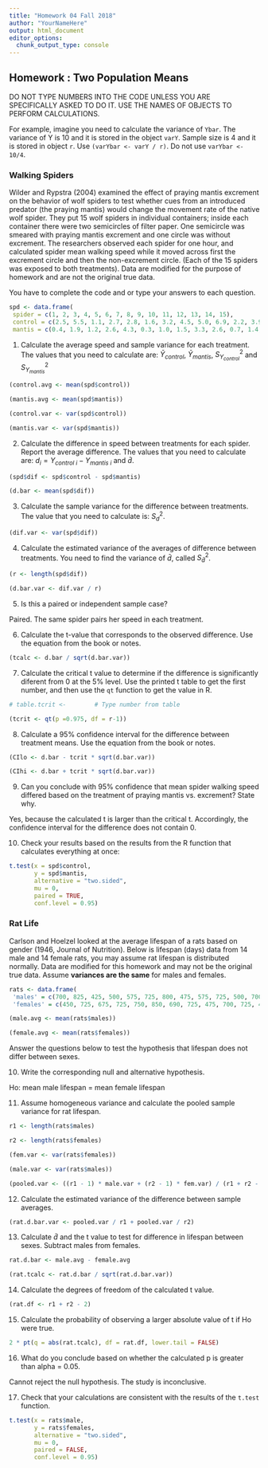 ```yaml
---
title: "Homework 04 Fall 2018"
author: "YourNameHere"
output: html_document
editor_options: 
  chunk_output_type: console
---
```

## Homework : Two Population Means

DO NOT TYPE NUMBERS INTO THE CODE UNLESS YOU ARE SPECIFICALLY ASKED TO DO IT.
USE THE NAMES OF OBJECTS TO PERFORM CALCULATIONS.

For example, imagine you need to calculate the variance of `Ybar`. The variance of Y is 10 and it is stored in the object `varY`. Sample size is 4 and it is stored in object `r`. Use `(varYbar <- varY / r)`. Do not use `varYbar <- 10/4`.

### Walking Spiders

Wilder and Rypstra (2004) examined the effect of praying mantis excrement on the behavior of wolf spiders to test whether cues from an introduced predator (the praying mantis) would change the movement rate of the native wolf spider. They put 15 wolf spiders in individual containers; inside each container there were two semicircles of filter paper. One semicircle was smeared with praying mantis excrement and one circle was without excrement. The researchers observed each spider for one hour, and calculated spider mean walking speed while it moved across first the excrement circle and then the non-excrement circle. (Each of the 15 spiders was exposed to both treatments). Data are modified for the purpose of homework and are not the original true data.

You have to complete the code and or type your answers to each question.

```r

spd <- data.frame(
 spider = c(1, 2, 3, 4, 5, 6, 7, 8, 9, 10, 11, 12, 13, 14, 15),
 control = c(2.5, 5.5, 1.1, 2.7, 2.8, 1.6, 3.2, 4.5, 5.0, 6.9, 2.2, 3.9, 3.8, 3.5, 5.7),
 mantis = c(0.4, 1.9, 1.2, 2.6, 4.3, 0.3, 1.0, 1.5, 3.3, 2.6, 0.7, 1.4, 2.1, 3.4, 2.3)) 

```

1. Calculate the average speed and sample variance for each treatment. The values that you need to calculate are: $\bar{Y}_{control}$, $\bar{Y}_{mantis}$, $S^2_{Y_{control}}$ and $S^2_{Y_{mantis}}$

```r

(control.avg <- mean(spd$control))

(mantis.avg <- mean(spd$mantis))

(control.var <- var(spd$control))

(mantis.var <- var(spd$mantis))

```


2. Calculate the difference in speed between treatments for each spider. Report the average difference. The values that you need to calculate are: $d_i = Y_{control \ i} - Y_{mantis \ i}$ and $\bar{d}$.

```r

(spd$dif <- spd$control - spd$mantis)

(d.bar <- mean(spd$dif))

```

3. Calculate the sample variance for the difference between treatments. The value that you need to calculate is: $S^2_d$.

```r

(dif.var <- var(spd$dif))

```

4. Calculate the estimated variance of the averages of difference between treatments. You need to find the variance of $\bar{d}$, called $S^2_{\bar{d}}$.

```r

(r <- length(spd$dif))

(d.bar.var <- dif.var / r)

```

5. Is this a paired or independent sample case?

Paired. The same spider pairs her speed in each treatment.

6. Calculate the t-value that corresponds to the observed difference. Use the equation from the book or notes.

```r

(tcalc <- d.bar / sqrt(d.bar.var))

```

7. Calculate the critical t value to determine if the difference is significantly diferent from 0 at the 5% level. Use the printed t table to get the first number, and then use the `qt` function to get the value in R.

```r

# table.tcrit <-        # Type number from table

(tcrit <- qt(p =0.975, df = r-1))


```

8. Calculate a 95% confidence interval for the difference between treatment means. Use the equation from the book or notes.

```r

(CIlo <- d.bar - tcrit * sqrt(d.bar.var))

(CIhi <- d.bar + tcrit * sqrt(d.bar.var))

```

9. Can you conclude with 95% confidence that mean spider walking speed differed based on the treatment of praying mantis vs. excrement? State why.

Yes, because the calculated t is larger than the critical t. Accordingly, the confidence interval for the difference does not contain 0.


10. Check your results based on the results from the R function that calculates everything at once:

```r

t.test(x = spd$control, 
       y = spd$mantis, 
       alternative = "two.sided", 
       mu = 0, 
       paired = TRUE,
       conf.level = 0.95)

```



### Rat Life

Carlson and Hoelzel looked at the average lifespan of a rats based on gender (1946, Journal of Nutrition). Below is lifespan (days) data from 14 male and 14 female rats, you may assume rat lifespan is distributed normally. Data are modified for this homework and may not be the original true data. Assume **variances are the same** for males and females.

```r

rats <- data.frame(
 'males' = c(700, 825, 425, 500, 575, 725, 800, 475, 575, 725, 500, 700, 575, 775),
 'females' = c(450, 725, 675, 725, 750, 850, 690, 725, 475, 700, 725, 475, 825, 725))

(male.avg <- mean(rats$males))

(female.avg <- mean(rats$females))

```


Answer the questions below to test the hypothesis that lifespan does not differ between sexes.

10. Write the corresponding null and alternative hypothesis.

Ho: mean male lifespan = mean female lifespan 


11. Assume homogeneous variance and calculate the pooled sample variance for rat lifespan.

```r

r1 <- length(rats$males)

r2 <- length(rats$females)

(fem.var <- var(rats$females))

(male.var <- var(rats$males))

(pooled.var <- ((r1 - 1) * male.var + (r2 - 1) * fem.var) / (r1 + r2 - 2))


```

12. Calculate the estimated variance of the difference between sample averages.

```r

(rat.d.bar.var <- pooled.var / r1 + pooled.var / r2)

```

13. Calculate $\bar{d}$ and the t value to test for difference in lifespan between sexes. Subtract males from females.

```r

rat.d.bar <- male.avg - female.avg

(rat.tcalc <- rat.d.bar / sqrt(rat.d.bar.var))

```

14. Calculate the degrees of freedom of the calculated t value.

```r

(rat.df <- r1 + r2 - 2)

```

15. Calculate the probability of observing a larger absolute value of t if Ho were true.

```r

2 * pt(q = abs(rat.tcalc), df = rat.df, lower.tail = FALSE)

```

16. What do you conclude based on whether the calculated p is greater than alpha = 0.05.

Cannot reject the null hypothesis. The study is inconclusive.


17. Check that your calculations are consistent with the results of the `t.test` function.

```r

t.test(x = rats$male, 
       y = rats$females, 
       alternative = "two.sided", 
       mu = 0, 
       paired = FALSE,
       conf.level = 0.95)


```

